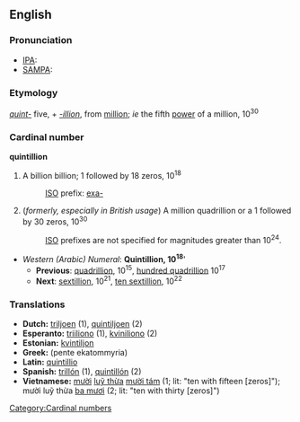 ==English==
===Pronunciation===
*[[IPA]]:
*[[SAMPA]]:

===Etymology===
''[[quint-]]'' five, + ''[[-illion]]'', from [[million]]; ''ie'' the fifth [[power]] of a million, 10<sup>30</sup>

===Cardinal number===
'''quintillion'''
#A billion billion; 1 followed by 18 zeros, 10<sup>18</sup>
#:[[ISO]] prefix: [[exa-]]
#(''formerly, especially in British usage '') A million quadrillion or a 1 followed by 30 zeros, 10<sup>30</sup>
#:[[ISO]] prefixes are not specified for magnitudes greater than 10<sup>24</sup>.
*''Western (Arabic) Numeral'': '''Quintillion, 10<sup>18</sup>''''
**'''Previous''': [[quadrillion]], 10<sup>15</sup>, [[hundred quadrillion]] 10<sup>17</sup>
**'''Next''': [[sextillion]], 10<sup>21</sup>, [[ten sextillion]], 10<sup>22</sup>

===Translations===
*'''Dutch:''' [[triljoen]] (1), [[quintiljoen]] (2)
*'''Esperanto:''' [[triiliono]] (1), [[kviniliono]] (2)
*'''Estonian:''' [[kvintiljon]]
*'''Greek:''' [[ ]] (pente ekatommyria)
*'''Latin:''' [[quintillio]]
*'''Spanish:''' [[trillón]] (1), [[quintillón]] (2)
*'''Vietnamese:''' [[mười]] [[luỹ thừa]] [[mười tám]] (1; lit: "ten with fifteen [zeros]"); mười luỹ thừa [[ba mươi]] (2; lit: "ten with thirty [zeros]")

[[Category:Cardinal numbers]]